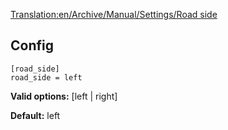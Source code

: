 [[Translation:en/Archive/Manual/Settings/Road side]]


== Config ==

<pre>
[road_side]
road_side = left
</pre>

'''Valid options:''' [left | right]

'''Default:''' left